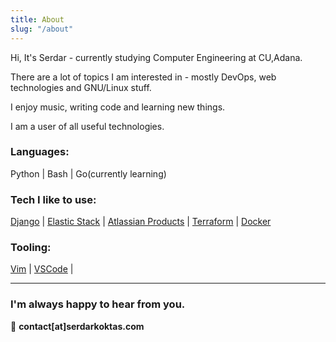 ---
title: About
slug: "/about"
---

Hi, It's Serdar - currently studying Computer Engineering at CU,Adana.

There are a lot of topics I am interested in - mostly DevOps, web technologies and GNU/Linux stuff.

I enjoy music, writing code and learning new things.

I am a user of all useful technologies. 
  
### Languages:
 Python | Bash | Go(currently learning)
  
### Tech I like to use:
[Django](https://www.djangoproject.com/) | [Elastic Stack](https://www.elastic.co/) | [Atlassian Products](https://www.atlassian.com/) | [Terraform](https://www.terraform.io/) | [Docker](https://www.docker.com/)
  
### Tooling:
[Vim](https://www.vim.org/) | [VSCode](https://code.visualstudio.com/) |

***
### I'm always happy to hear from you.

📮 **contact[at]serdarkoktas.com**

